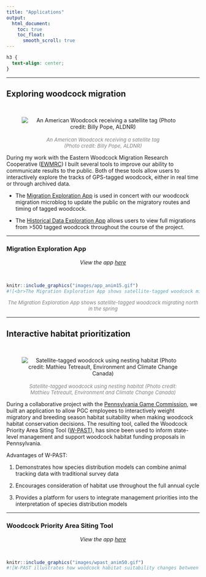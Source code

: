 ```yaml
---
title: "Applications"
output:
  html_document:
    toc: true
    toc_float:
      smooth_scroll: true
---
```

```css
h3 {
  text-align: center;
}
```

<hr />
## Exploring woodcock migration
<br>
<div class = row>
<div class = "col-md-4 col-sm-4 col-xs-4">
<center>
![<br><font size = "2" color = "grey">*An American Woodcock receiving a satellite tag<br>(Photo credit: Billy Pope, ALDNR)*</font>](images/woodcock_transmitter_circle.png)
</center>
</div>

<div class = "col-md-8 col-sm-8 col-xs-8">
During my work with the Eastern Woodcock Migration Research Cooperative ([EWMRC](https://www.woodcockmigration.org/)) I built several tools to improve our ability to communicate results to the public. Both of these tools allow users to interactively explore the tracks of GPS-tagged woodcock, either in real time or through archived data.

- The [Migration Exploration App](https://www.woodcockmigration.org/migration.html) is used in concert with our woodcock migration microblog to update the public on the migratory routes and timing of tagged woodcock. 

- The [Historical Data Exploration App](https://www.woodcockmigration.org/explore-data.html) allows users to view full migrations from >500 tagged woodcock throughout the course of the project.
</div>
</div>
<hr />

### Migration Exploration App
<center>
*View the app [here](https://www.woodcockmigration.org/migration.html)*
</center>
<br>
```r
knitr::include_graphics("images/app_anim15.gif")
#![<br>The Migration Exploration App shows satellite-tagged woodcock migrating north in the spring](images/app_anim15.gif)
``` 

<center>
<font size = "2" color = "grey">*The Migration Exploration App shows satellite-tagged woodcock migrating north in the spring*</font>
</center>

<hr />
## Interactive habitat prioritization
<br>
<div class = row>
<div class = "col-md-4 col-sm-4 col-xs-4">
<center>
![<br><font size = "2" color = "grey">*Satellite-tagged woodcock using nesting habitat (Photo credit: Mathieu Tetreault, Environment and Climate Change Canada)*</font>](images/nesting_woodcock_circle.png)
</center>
</div>

<div class = "col-md-8 col-sm-8 col-xs-8">
During a collaborative project with the [Pennsylvania Game Commission](https://www.pgc.pa.gov/Pages/default.aspx), we built an application to allow PGC employees to interactively weight migratory and breeding season habitat suitability when making woodcock habitat conservation decisions. The resulting tool, called the Woodcock Priority Area Siting Tool ([W-PAST](https://woodcock.shinyapps.io/W-PAST)), has since been used to inform state-level management and support woodcock habitat funding proposals in Pennsylvania.

Advantages of W-PAST:

1. Demonstrates how species distribution models can combine animal tracking data with traditional survey data

2. Encourages consideration of habitat use throughout the full annual cycle

3. Provides a platform for users to integrate management priorities into the interpretation of species distribution models

</div>
</div>
<hr />

### Woodcock Priority Area Siting Tool 
<center>
*View the app [here](https://woodcock.shinyapps.io/W-PAST)*
</center>
<br>
```r
knitr::include_graphics("images/wpast_anim50.gif")
#![W-PAST illustrates how woodcock habitat suitability changes between breeding and migratory seasons](images/wpast_anim60.gif)
``` 

